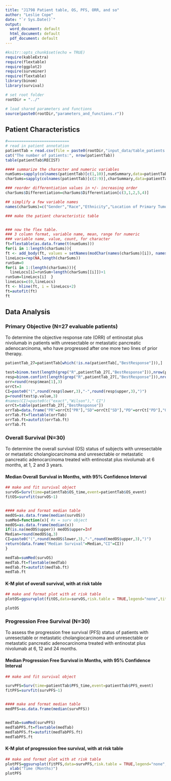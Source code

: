 ```yaml
---
title: "J1798 Patient table, OS, PFS, ORR, and so"
author: "Leslie Cope"
date: "`r Sys.Date()`"
output:
  word_document: default
  html_document: default
  pdf_document: default
---
```


```r
#knitr::opts_chunk$set(echo = TRUE)
require(kableExtra)
require(flextable)
require(ggplot2)
require(survminer)
require(flextable)
library(binom)
library(survival)

# set root folder
rootDir = "../"

# load shared parameters and functions
source(paste0(rootDir,"parameters_and_functions.r"))

```

## Patient Characteristics


```r

#===========================
# read in patient annotation 
patientTab = read.csv(file = paste0(rootDir,"input_data/table_patients.csv"), row.names = 1)
cat("The number of patients:", nrow(patientTab))
table(patientTab$RECIST)

```



```r
#### summarize the character and numeric variables 
numSums=sapply(colnames(patientTab)[c(1,10)],numSummary,data=patientTab)
charSums=sapply(colnames(patientTab)[c(2:9)],charSummary,data=patientTab)

### reorder differentiation values in +/- increasing order
charSums$Differentiation=charSums$Differentiation[c(3,1,2,5,4)]

## simplify a few variable names
names(charSums)=c("Gender","Race","Ethnicity","Location of Primary Tumor","Differentiation","Stage at Diagnosis","Surgical Resection","Lines of Chemo")

```


```r
### make the patient characteristic table


### now the flex table.  
### 3 column format, variable name, mean, range for numeric
### variable name, value, count, for character 
ft=flextable(as.data.frame(t(numSums)))
for(i in 1:length(charSums)){
ft <- add_body(ft, values = setNames(modChar(names(charSums)[i]), names(as.data.frame(t(numSums)))), top = FALSE)}
lineLocs=rep(NA,length(charSums))
runSum=0
for(i in 1:(length(charSums))){
  lineLocs[i]=runSum+length(charSums[[i]])+1
runSum=lineLocs[i]  }
lineLocs=c(0,lineLocs)
ft <- hline(ft, i = lineLocs+2)
ft=autofit(ft)
ft

```



## Data Analysis

### Primary Objective (N=27 evaluable patients)

To determine the objective response rate (ORR) of entinostat plus nivolumab in patients with unresectable or metastatic pancreatic adenocarcinoma, who have progressed after one more two lines of prior therapy.


```r
patientTab_27=patientTab[which(!is.na(patientTab[,"BestResponse"])),]

test=binom.test(length(grep("R",patientTab_27[,"BestResponse"])),nrow(patientTab_27),p=0.05,alternative="greater")
resp=binom.confint(length(grep("R",patientTab_27[,"BestResponse"])),nrow(patientTab_27),method=c("exact","wilson"))
orr=round(resp$mean[1],3)
orrCt=3
CI=paste0("(",round(resp$lower,3),"-",round(resp$upper,3),")")
p=round(test$p.value,3)
#names(CI)=paste0(c("exact","Wilson")," CI")
orrCt=table(patientTab_27[,"BestResponse"])
orrTab=data.frame("PR"=orrCt["PR"],"SD"=orrCt["SD"],"PD"=orrCt["PD"],"ORR"=orr,"exact CI"=CI[1],"Wilson CI"=CI[2],"p-value"=p)
orrTab.ft=flextable(orrTab)
orrTab.ft=autofit(orrTab.ft)
orrTab.ft

```


### Overall Survival (N=30)
To determine the overall survival (OS) status of subjects with unresectable or metastatic cholangiocarcinoma and unresectable or metastatic pancreatic adenocarcinoma treated with entinostat plus nivolumab at 6 months, at 1, 2 and 3 years.

#### Median Overall Survival in Months, with 95% Confidence Interval
  
  
```r
## make and fit survival object
survOS=Surv(time=patientTab$OS_time,event=patientTab$OS_event)
fitOS=survfit(survOS~1)


#### make and format median table
medOS=as.data.frame(median(survOS))
sumMed=function(x){ #x = surv object
medOS=as.data.frame(median(x))
if(is.na(medOS$upper)) medOS$upper=Inf
Median=round(medOS$q,3)
CI=paste0("(",round(medOS$lower,3),"-",round(medOS$upper,3),")")
return(data.frame("Median Survival"=Median,"CI"=CI))
}

medTab=sumMed(survOS)
medTab.ft=flextable(medTab)
medTab.ft=autofit(medTab.ft)
medTab.ft


```



#### K-M plot of overall survival, with at risk table
 

```r
## make and format plot with at risk table
plotOS=ggsurvplot(fitOS,data=survOS,risk.table = TRUE,legend="none",title="Overall Survival") + xlab("Time (Months)") 

plotOS

```



### Progression Free Survival (N=30)
To assess the progression free survival (PFS) status of patients with unresectable or metastatic cholangiocarcinoma and unresectable or metastatic pancreatic adenocarcinoma treated with entinostat plus nivolumab at 6, 12 and 24 months.

#### Median Progression Free Survival in Months, with 95% Confidence Interval
```r
## make and fit survival object

survPFS=Surv(time=patientTab$PFS_time,event=patientTab$PFS_event)
fitPFS=survfit(survPFS~1)


#### make and format median table
medPFS=as.data.frame(median(survPFS))


medTab=sumMed(survPFS)
medTabPFS.ft=flextable(medTab)
medTabPFS.ft=autofit(medTabPFS.ft)
medTabPFS.ft
```


#### K-M plot of progression free survival, with at risk table
 

```r
## make and format plot with at risk table
plotPFS=ggsurvplot(fitPFS,data=survPFS,risk.table = TRUE,legend="none",title="Progression Free Survival")+
  xlab("Time (Months)") 
plotPFS

```


